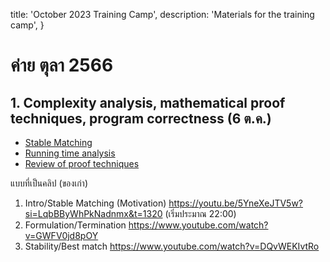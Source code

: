 
  title: 'October 2023 Training Camp',
  description: 'Materials for the training camp',
}

<HeroPattern />

# ค่าย ตุลา 2566

## 1. Complexity analysis, mathematical proof techniques, program correctness (6 ต.ค.)

- [Stable Matching](/2023-10-06-Note-10-28-stable-matching.pdf)
- [Running time analysis](/2023-10-06-Note-11-46-running-time-analysis.pdf)
- [Review of proof techniques](/2023-10-06-Note-14-39-proof-techniques.pdf)

แบบที่เป็นคลิป (ของเก่า)

1. Intro/Stable Matching (Motivation) https://youtu.be/5YneXeJTV5w?si=LqbBByWhPkNadnmx&t=1320 (เริ่มประมาณ 22:00)
2. Formulation/Termination https://www.youtube.com/watch?v=GWFV0jd8pOY
3. Stability/Best match https://www.youtube.com/watch?v=DQvWEKIvtRo
